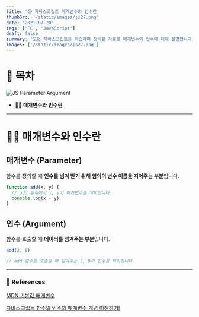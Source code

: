 ```yaml
---
title: '😎 자바스크립트 매개변수와 인수란'
thumbSrc: '/static/images/js27.png'
date: '2021-07-20'
tags: ['FE', 'JavaScript']
draft: false
summary: '모던 자바스크립트를 학습하며 정리한 자료로 매개변수와 인수에 대해 설명합니다.'
images: ['/static/images/js27.png']
---
```


# 📌 목차

![JS Parameter Argument](/static/images/js27.png)

- **💁🏻 매개변수와 인수란**

---

# 💁🏻 매개변수와 인수란

## 매개변수 (Parameter)

함수를 정의할 때 **인수를 넘겨 받기 위해 임의의 변수 이름을 지어주는 부분**입니다.

```javascript
function add(x, y) {
  // add 함수에서 x, y가 매개변수를 의미합니다.
  console.log(x + y)
}
```

## 인수 (Argument)

함수를 호출할 때 **데이터를 넘겨주는 부분**입니다.

```javascript
add(2, 8)

// add 함수를 호출할 때 넘겨주는 2, 8이 인수를 의미합니다.
```

---

### 🔗 References

[MDN 기본값 매개변수](https://developer.mozilla.org/ko/docs/Web/JavaScript/Reference/Functions/Default_parameters)

[자바스크립트 함수의 인수와 매개변수 개념 이해하기!](https://www.youtube.com/watch?v=WPoORBtCQa8)
